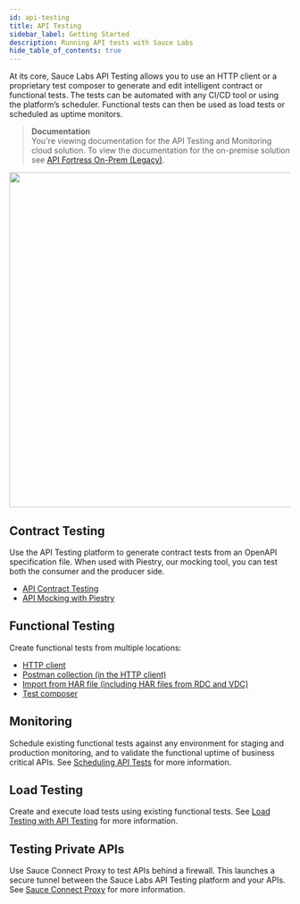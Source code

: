 ```yaml
---
id: api-testing
title: API Testing
sidebar_label: Getting Started
description: Running API tests with Sauce Labs
hide_table_of_contents: true
---
```


At its core, Sauce Labs API Testing allows you to use an HTTP client or a proprietary test composer to generate and edit intelligent contract or functional tests. The tests can be automated with any CI/CD tool or using the platform’s scheduler. Functional tests can then be used as load tests or scheduled as uptime monitors.

> **Documentation**<br/>You're viewing documentation for the API Testing and Monitoring cloud solution. To view the documentation for the on-premise solution see [API Fortress On-Prem (Legacy)](/api-testing/on-prem/quick-start/).

<img src="/img/api-testing/APITestingGettingStarted-logo_removed.png" width="600"/>
<div className="box-wrapper" markdown="1">

<div className="box box1 card">
<div className="container">
<h2>Contract Testing</h2>
<p>
</p>
<p>
Use the API Testing platform to generate contract tests from an OpenAPI specification file. When used with Piestry, our mocking tool, you can test both the consumer and the producer side.

</p>
<ul>
<li><a href="/api-testing/contract-testing">API Contract Testing</a></li>
<li><a href="/api-testing/mocking">API Mocking with Piestry</a></li>
</ul>
</div>
</div>

<div className="box box2 card">
<div className="container">

<h2>Functional Testing</h2>
<p></p>
<p>
Create functional tests from multiple locations:
<ul>
<li><a href="/api-testing/quickstart">HTTP client</a></li>
<li><a href="/api-testing/import-postman-collection">Postman collection (in the HTTP client)</a></li>
<li><a href="/api-testing/import-har-files/">Import from HAR file (including HAR files from RDC and VDC)</a></li>
<li><a href="/api-testing/composer">Test composer</a></li>
</ul>
</p>
</div>
</div>

<div className="box box3 card">
<div className="container">

<h2>Monitoring</h2>
<p></p>
<p>
Schedule existing functional tests against any environment for staging and production monitoring, and to validate the functional uptime of business critical APIs. See <a href="/api-testing/schedule-test">Scheduling API Tests</a> for more information.
</p>
</div>
</div>

<div className="box box4 card">
<div className="container">

<h2>Load Testing</h2>
<p></p>
<p>
Create and execute load tests using existing functional tests. See <a href="/api-testing/load-testing/">Load Testing with API Testing</a> for more information.
</p>
</div>
</div>

<div className="box box5 card">
<div className="container">

<h2>Testing Private APIs</h2>
<p></p>
<p>
Use Sauce Connect Proxy to test APIs behind a firewall. This launches a secure tunnel between the Sauce Labs API Testing platform and your APIs. See <a href="/api-testing/sauce-connect/">Sauce Connect Proxy</a> for more information.
</p>
</div>
</div>

</div>
